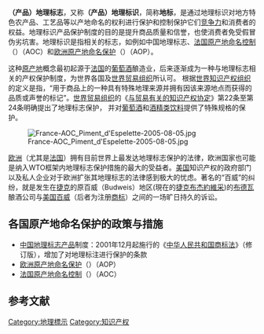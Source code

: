 {{知识产权}}
{{Unreferenced|time=2013-04-20T07:24:01+00:00 }} 

'''（产品）地理标志'''，又称'''（产品）地理标识'''，简称'''地标'''，是通过地理标识对地方特色农产品、工艺品等以产地命名的权利进行保护和控制保护它们[[竞争力|竞争力]]和消费者的权益。地理标识产品保护制度的目的是提升商品质量和信誉，也使消费者免受假冒伪劣坑害。地理标识是指相关的标志，如例如中国地理标志、[[法国原产地命名控制|法国原产地命名控制]]（{{lang|fr|Appellation d'origine contrôlée}}）（AOC）和[[欧洲原产地命名保护|欧洲原产地命名保护]]（{{lang|fr|Appellation d'origine protégée}}）（AOP）。

这种[[原产地|原产地]]概念最初起源于[[法国|法国]]的[[葡萄酒|葡萄酒]]酿造业，后来逐渐成为一种与地理标志相关的产权保护制度，为世界各国及[[世界贸易组织|世界贸易组织]]所认可。 根据[[世界知识产权组织|世界知识产权组织]]的定义是指，“用于商品上的一种具有特殊地理来源并拥有因该来源地点而获得的品质或声誉的标记”。[[世界贸易组织|世界贸易组织]]的《[[与贸易有关的知识产权协定|与贸易有关的知识产权协定]]》第22条至第24条明确提出了地理标志保护， 并对[[葡萄酒|葡萄酒]]和[[酒精类饮料|酒精类饮料]]提供了特殊规格的保护。

[[File:France-AOC_Piment_d'Espelette-2005-08-05.jpg|thumb]]

[[欧洲|欧洲]]（尤其是[[法国|法国]]）拥有目前世界上最发达地理标志保护的法律，欧洲国家也可能是纳入WTO框架内地理标志保护措施的最大的受益者。[[美国|美国]]知识产权的政府部门以及私人企业对于欧洲扩张其地理标志的法律感到极大的忧虑。著名的“百威”的纠纷，就是发生在[[捷克|捷克]]的原百威（Budweis）地区(現在的[[捷克布杰約維采|捷克布杰約維采]])的[[布德瓦啤酒|布德瓦]]酿酒公司与[[百威|美国百威]]（后者为注册[[商标|商标]]）之间的一场旷日持久的诉讼。

==各国原产地命名保护的政策与措施==

*[[中国地理标志产品|中国地理标志产品]]制度：2001年12月起施行的《[[中华人民共和国商标法|中华人民共和国商标法]]》（修订版），增加了对地理标注进行保护的条款
*[[欧洲原产地命名保护|欧洲原产地命名保护]]（{{lang-fr|Appellation d'origine protégée}}）（AOP）
*[[法国原产地命名控制|法国原产地命名控制]]（{{lang-fr|Appellation d'origine contrôlée}}）（AOC）

==参考文献==
{{reflist}}

{{商标法}}
[[Category:地理標示|Category:地理標示]]
[[Category:知识产权|Category:知识产权]]